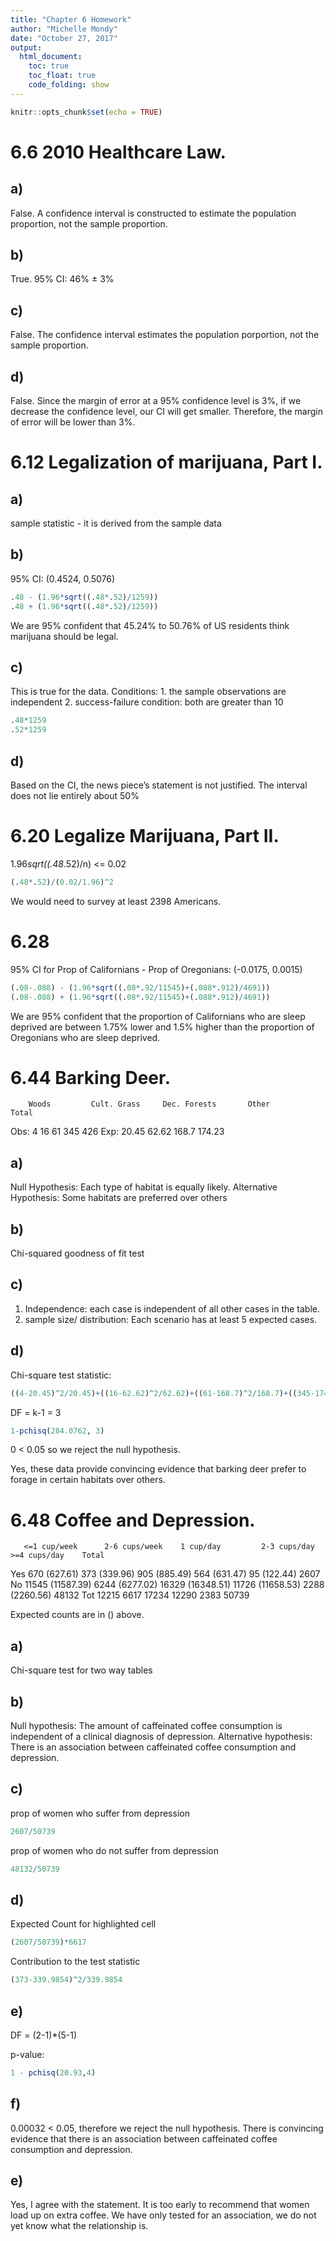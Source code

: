 ```yaml
---
title: "Chapter 6 Homework"
author: "Michelle Mondy"
date: "October 27, 2017"
output: 
  html_document:
    toc: true
    toc_float: true
    code_folding: show
---
```


```r
knitr::opts_chunk$set(echo = TRUE)
```

# 6.6 2010 Healthcare Law.

## a) 
False. A confidence interval is constructed to estimate the population proportion, not the sample proportion.

## b) 
True. 95% CI: 46% $\pm$ 3%

## c) 
False. The confidence interval estimates the population porportion, not the sample proportion.

## d) 
False. Since the margin of error at a 95% confidence level is 3%, if we decrease the confidence level, our CI will get smaller. Therefore, the margin of error will be lower than 3%.

# 6.12 Legalization of marijuana, Part I. 

## a) 
sample statistic - it is derived from the sample data

## b) 
95% CI: (0.4524, 0.5076)
```r
.48 - (1.96*sqrt((.48*.52)/1259))
.48 + (1.96*sqrt((.48*.52)/1259))
```
We are 95% confident that 45.24% to 50.76% of US residents think marijuana should be legal. 

## c) 
This is true for the data.
Conditions: 
1. the sample observations are independent
2. success-failure condition: both are greater than 10
```r
.48*1259
.52*1259
```

## d) 
Based on the CI, the news piece's statement is not justified. The interval does not lie entirely about 50%

# 6.20 Legalize Marijuana, Part II.

1.96*sqrt((.48*.52)/n) <= 0.02 
```r
(.48*.52)/(0.02/1.96)^2
```

We would need to survey at least 2398 Americans.

# 6.28 

95% CI for Prop of Californians - Prop of Oregonians: (-0.0175, 0.0015)
```r
(.08-.088) - (1.96*sqrt((.08*.92/11545)+(.088*.912)/4691))
(.08-.088) + (1.96*sqrt((.08*.92/11545)+(.088*.912)/4691))
```

We are 95% confident that the proportion of Californians who are sleep deprived are between 1.75% lower and 1.5% higher than the proportion of Oregonians who are sleep deprived.

# 6.44 Barking Deer.

        Woods         Cult. Grass     Dec. Forests       Other         Total
Obs:      4               16              61              345           426
Exp:    20.45           62.62           168.7           174.23

## a) 
Null Hypothesis: Each type of habitat is equally likely. 
Alternative Hypothesis: Some habitats are preferred over others

## b)
Chi-squared goodness of fit test

## c) 
1. Independence: each case is independent of all other cases in the table.
2. sample size/ distribution: Each scenario has at least 5 expected cases.

## d) 
Chi-square test statistic:
```r
((4-20.45)^2/20.45)+((16-62.62)^2/62.62)+((61-168.7)^2/168.7)+((345-174.23)^2/174.23)
```
DF = k-1 = 3

```r
1-pchisq(284.0762, 3)
```

0 < 0.05 so we reject the null hypothesis. 

Yes, these data provide convincing evidence that barking deer prefer to forage in certain habitats over others.


# 6.48 Coffee and Depression.

       <=1 cup/week      2-6 cups/week    1 cup/day         2-3 cups/day       >=4 cups/day    Total
Yes    670 (627.61)      373 (339.96)    905 (885.49)       564 (631.47)      95 (122.44)      2607
No    11545 (11587.39)   6244 (6277.02)  16329 (16348.51)   11726 (11658.53)  2288 (2260.56)   48132
Tot     12215              6617            17234              12290              2383          50739

Expected counts are in () above. 

## a) 
Chi-square test for two way tables

## b) 
Null hypothesis: The amount of caffeinated coffee consumption is independent of a clinical diagnosis of depression. 
Alternative hypothesis: There is an association between caffeinated coffee consumption and depression.

## c) 
prop of women who suffer from depression
```r
2607/50739
```

prop of women who do not suffer from depression
```r
48132/50739
```

## d) 
Expected Count for highlighted cell
```r
(2607/50739)*6617
```

Contribution to the test statistic
```r
(373-339.9854)^2/339.9854
```

## e) 
DF = (2-1)*(5-1)

p-value:
```r
1 - pchisq(20.93,4)
```

## f) 
0.00032 < 0.05, therefore we reject the null hypothesis. There is convincing evidence that there is an association between caffeinated coffee consumption and depression.

## e)
Yes, I agree with the statement. It is too early to recommend that women load up on extra coffee. We have only tested for an association, we do not yet know what the relationship is. 